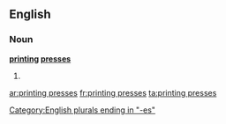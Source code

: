 ==English==
===Noun===
'''[[printing]] [[press]]es'''

# {{plural of|printing press}}

[[Category:English plurals ending in "-es"]]

[[ar:printing presses]]
[[fr:printing presses]]
[[ta:printing presses]]